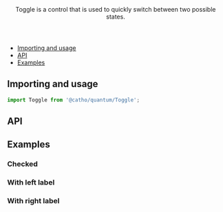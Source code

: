 

<Meta title="Forms/Toggle" component={Toggle}  />

<Header title="Toggle">
    Toggle is a control that is used to quickly switch
    between two possible states.
</Header>

- [Importing and usage](#importing)
- [API](#api)
- [Examples](#examples)

## <a id="importing"></a>Importing and usage

```js
import Toggle from '@catho/quantum/Toggle';
```

<Canvas>
  <Story of={Default}/>
</Canvas>

## <a id="api"></a>API

<ArgsTable of={Toggle} />

## <a id="examples"></a>Examples

### Checked

<Canvas>
  <Story of={Checked}/>
</Canvas>

### With left label

<Canvas>
  <Story of={WithLeftLabel}/>
</Canvas>

### With right label

<Canvas>
  <Story of={WithRightLabel}/>
</Canvas>


